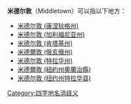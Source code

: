 '''米德尔敦'''（Middletown）可以指以下地方：
;{{USA}}
*[[米德尔敦_(康涅狄格州)|米德尔敦 (康涅狄格州)]]
*[[米德尔敦_(加利福尼亚州)|米德尔敦 (加利福尼亚州)]]
*[[米德尔敦_(肯塔基州)|米德尔敦 (肯塔基州)]]
*[[米德爾敦_(俄亥俄州)|米德爾敦 (俄亥俄州)]]
*[[米德尔敦_(特拉华州)|米德尔敦 (特拉华州)]]
*[[米德爾敦_(紐約州奧蘭治縣)|米德爾敦 (紐約州奧蘭治縣)]]
*[[米德尔敦_(纽约州特拉华县)|米德尔敦 (纽约州特拉华县)]]
{{disamb}}
[[Category:四字地名消歧义|Category:四字地名消歧义]]